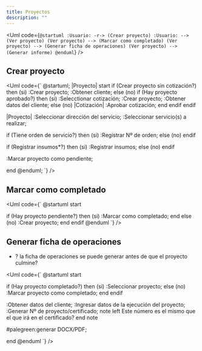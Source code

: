 ```yaml
---
title: Proyectos
description: ""
---
```


<Uml code={`
@startuml
:Usuario: -r-> (Crear proyecto)
:Usuario: --> (Ver proyecto)
(Ver proyecto) --> (Marcar como completado)
(Ver proyecto) --> (Generar ficha de operaciones)
(Ver proyecto) --> (Generar informe)
@enduml
`} />

## Crear proyecto

<Uml code={`
@startuml;
|Proyecto|
start
if (Crear proyecto sin cotización?) then (si)
	:Crear proyecto;
	:Obtener cliente;
else (no)
	if (Hay proyecto aprobado?) then (si)
		:Selecctionar cotización;
		:Crear proyecto;
		:Obtener datos del cliente;
	else (no)
		|Cotización|
		:Aprobar cotización;
		end
	endif
endif

|Proyecto|
:Seleccionar dirección del servicio;
:Seleccionar servicio(s) a realizar;

if (Tiene orden de servicio?) then (si)
	:Registrar Nº de orden;
else (no)
endif

if (Registrar insumos*?) then (si)
	:Registrar insumos;
else (no)
endif

:Marcar proyecto como pendiente;

end
@enduml;
`} />


## Marcar como completado

<Uml code={`
@startuml
start

if (Hay proyecto pendiente?) then (si)
	:Marcar como completado;
	end
else (no)
	:Crear proyecto;
	end
endif
@enduml
`} />


## Generar ficha de operaciones

- ? la ficha de operaciones se puede generar antes de que el proyecto culmine?

<Uml code={`
@startuml
start

if (Hay proyecto completado?) then (si)
	:Seleccionar proyecto;
else (no)
	:Marcar proyecto
	como completado;
	end
endif

:Obtener datos del cliente;
:Ingresar datos de la ejecución del proyecto;
:Generar Nº de proyecto/certificado;
note left
	Este número es el mismo
	que el que irá en el
	certificado?
end note

#palegreen:generar DOCX/PDF;

end
@enduml
`} />



